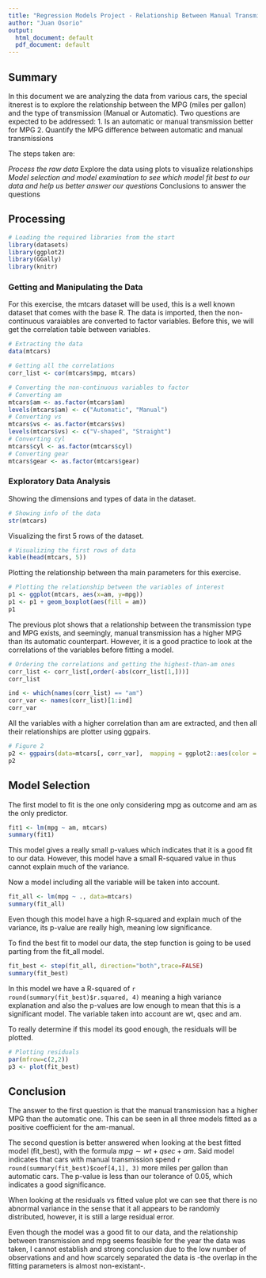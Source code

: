 ```yaml
---
title: "Regression Models Project - Relationship Between Manual Transmission and MPG"
author: "Juan Osorio"
output:
  html_document: default
  pdf_document: default
---
```


## Summary

In this document we are analyzing the data from various cars, the special itnerest is to explore the relationship between the MPG (miles per gallon) and the type of transmission (Manual or Automatic). Two questions are expected to be addressed:
1. Is an automatic or manual transmission better for MPG
2. Quantify the MPG difference between automatic and manual transmissions

The steps taken are:

*Process the raw data
*Explore the data using plots to visualize relationships
*Model selection and model examination to see which model fit best to our data and help us better answer our questions
*Conclusions to answer the questions

## Processing

```r
# Loading the required libraries from the start
library(datasets)
library(ggplot2)
library(GGally)
library(knitr)
```


### Getting and Manipulating the Data

For this exercise, the mtcars dataset will be used, this is a well known dataset that comes with the base R. The data is imported, then the non-continuous varaiables are converted to factor variables. Before this, we will get the correlation  table between variables.

```r
# Extracting the data
data(mtcars)

# Getting all the correlations
corr_list <- cor(mtcars$mpg, mtcars)

# Converting the non-continuous variables to factor
# Converting am
mtcars$am <- as.factor(mtcars$am)
levels(mtcars$am) <- c("Automatic", "Manual")
# Converting vs
mtcars$vs <- as.factor(mtcars$vs)
levels(mtcars$vs) <- c("V-shaped", "Straight")
# Converting cyl
mtcars$cyl <- as.factor(mtcars$cyl)
# Converting gear
mtcars$gear <- as.factor(mtcars$gear)
```

### Exploratory Data Analysis

Showing the dimensions and types of data in the dataset.

```r
# Showing info of the data
str(mtcars)
```

Visualizing the first 5 rows of the dataset.

```r
# Visualizing the first rows of data
kable(head(mtcars, 5))
```

Plotting the relationship between tha main parameters for this exercise.


```r
# Plotting the relationship between the variables of interest
p1 <- ggplot(mtcars, aes(x=am, y=mpg))
p1 <- p1 + geom_boxplot(aes(fill = am))
p1
```

The previous plot shows that a relationship between the transmission type and MPG exists, and seemingly, manual transmission has a higher MPG than its automatic counterpart. However, it is a good practice to look at the correlations of the variables before fitting a model.

```r
# Ordering the correlations and getting the highest-than-am ones
corr_list <- corr_list[,order(-abs(corr_list[1,]))]
corr_list
```

```r
ind <- which(names(corr_list) == "am")
corr_var <- names(corr_list)[1:ind]
corr_var
```

All the variables with a higher correlation than am are extracted, and then all their relationships are plotter using ggpairs.

```r
# Figure 2
p2 <- ggpairs(data=mtcars[, corr_var],  mapping = ggplot2::aes(color = am))
p2
```

## Model Selection

The first model to fit is the one only considering mpg as outcome and am as the only predictor.

```r
fit1 <- lm(mpg ~ am, mtcars)
summary(fit1)
```

This model gives a really small p-values which indicates that it is a good fit to our data. However, this model have a small R-squared  value in thus cannot explain much of the variance.

Now a model including all the variable will be taken into account.

```r
fit_all <- lm(mpg ~ ., data=mtcars)
summary(fit_all)
```

Even though this model have a high R-squared and explain much of the variance, its p-value are really high, meaning low significance.

To find the best fit to model our data, the step function is going to be used parting from the fit_all model.

```r
fit_best <- step(fit_all, direction="both",trace=FALSE)
summary(fit_best)
```

In this model we have a R-squared of `r round(summary(fit_best)$r.squared, 4)` meaning a high variance explanation and also the p-values are low enough to mean that this is a significant model. The variable taken into account are wt, qsec and am.

To really determine if this model its good enough, the residuals will be plotted.

```r
# Plotting residuals
par(mfrow=c(2,2))
p3 <- plot(fit_best)
```

## Conclusion

The answer to the first question is that the manual transmission has a higher MPG than the automatic one. This can be seen in all three models fitted as a positive coefficient for the am-manual.

The second question is better answered when looking at the best fitted model (fit_best), with the formula $mpg \sim wt + qsec + am$. Said model indicates that cars with manual transmission spend `r round(summary(fit_best)$coef[4,1], 3)` more miles per gallon than automatic cars. The p-value is less than our tolerance of 0.05, which indicates a good significance.

When looking at the residuals vs fitted value plot we can see that there is no abnormal variance in the sense that it all appears to be randomly distributed, however, it is still a large residual error.

Even though the model was a good fit to our data, and the relationship between transmission and mpg seems feasible for the year the data was taken, I cannot establish and strong conclusion due to the low number of observations and and how scarcely separated the data is -the overlap in the fitting parameters is almost non-existant-.








